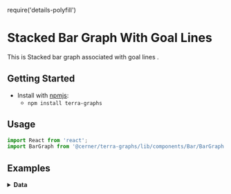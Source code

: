 require('details-polyfill')

# Stacked Bar Graph With Goal Lines
This is Stacked bar graph associated with goal lines .

## Getting Started

- Install with [npmjs](https://www.npmjs.com):
  - `npm install terra-graphs`

## Usage
```jsx
import React from 'react';
import BarGraph from '@cerner/terra-graphs/lib/components/Bar/BarGraph';
```
## Examples
<BarGraph />

<details>
<summary style={{fontSize: 24 }}>
<b>Data</b>
</summary>

### Graph Config object
<GraphConfig />

### Data object
<DataObject />
</details>